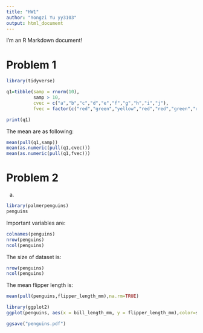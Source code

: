 ```yaml
---
title: "HW1"
author: "Yongzi Yu yy3103"
output: html_document
---
```


I'm an R Markdown document! 

# Problem 1

```r
library(tidyverse)

q1=tibble(samp = rnorm(10),
          samp > 10,
          cvec = c("a","b","c","d","e","f","g","h","i","j"),
          fvec = factor(c("red","green","yellow","red","red","green","red","red","red","red")))

print(q1)
```

The mean are as following:
```r
mean(pull(q1,samp))
mean(as.numeric(pull(q1,cvec)))
mean(as.numeric(pull(q1,fvec)))
```

# Problem 2
(a)
```r
library(palmerpenguins)
penguins
```

Important variables are:
```r
colnames(penguins)
nrow(penguins)
ncol(penguins)
```

The size of dataset is:
```r
nrow(penguins)
ncol(penguins)
```

The mean flipper length is:
```r
mean(pull(penguins,flipper_length_mm),na.rm=TRUE)
```
```r
library(ggplot2)
ggplot(penguins, aes(x = bill_length_mm, y = flipper_length_mm),color=species) + geom_point()

ggsave("penguins.pdf")
```